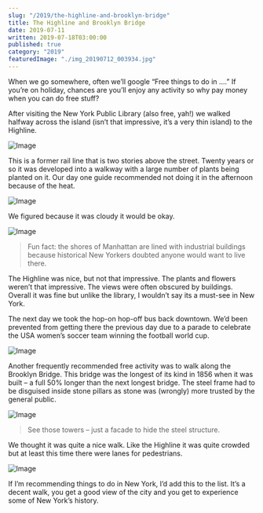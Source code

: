 ```yaml
---
slug: "/2019/the-highline-and-brooklyn-bridge"
title: The Highline and Brooklyn Bridge
date: 2019-07-11
written: 2019-07-18T03:00:00
published: true
category: "2019"
featuredImage: "./img_20190712_003934.jpg"
---
```


When we go somewhere, often we’ll google “Free things to do in ….” If you’re on holiday, chances are you’ll enjoy any activity so why pay money when you can do free stuff?

After visiting the New York Public Library (also free, yah!) we walked halfway across the island (isn’t that impressive, it’s a very thin island) to the Highline.

![Image](img_20190711_013902.jpg)

This is a former rail line that is two stories above the street. Twenty years or so it was developed into a walkway with a large number of plants being planted on it. Our day one guide recommended not doing it in the afternoon because of the heat.

![Image](img_20190711_013153.jpg)

We figured because it was cloudy it would be okay.

![Image](img_20190711_013358.jpg)

> Fun fact: the shores of Manhattan are lined with industrial buildings because historical New Yorkers doubted anyone would want to live there.

The Highline was nice, but not that impressive. The plants and flowers weren’t that impressive. The views were often obscured by buildings. Overall it was fine but unlike the library, I wouldn’t say its a must-see in New York.

The next day we took the hop-on hop-off bus back downtown. We’d been prevented from getting there the previous day due to a parade to celebrate the USA women’s soccer team winning the football world cup.

![Image](img_20190712_003856.jpg)

Another frequently recommended free activity was to walk along the Brooklyn Bridge. This bridge was the longest of its kind in 1856 when it was built – a full 50% longer than the next longest bridge. The steel frame had to be disguised inside stone pillars as stone was (wrongly) more trusted by the general public.

![Image](img_20190712_003934.jpg)

> See those towers – just a facade to hide the steel structure.

We thought it was quite a nice walk. Like the Highline it was quite crowded but at least this time there were lanes for pedestrians.

![Image](img_20190712_003631.jpg)

If I’m recommending things to do in New York, I’d add this to the list. It’s a decent walk, you get a good view of the city and you get to experience some of New York’s history.
